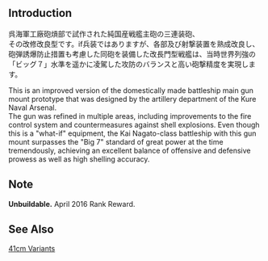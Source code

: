 {{Template:Equipmentinfo
|name = 41cm Triple Gun Mount Kai
|id = 236
|japanesename = 41cm三連装砲改
|icon = {{Template:RedGunHeavy}}
|type = Main Cannon, Heavy
|effect =  {{Firepower}}+22, {{AA}}+5, {{Hit}}+4, {{Armor}}+1, {{Range}} Long
|scrap =  {{Ammo}}18, {{Steel}}23, {{Bauxite}}4
|image = <gallery type="slideshow" widths="360px" position="center" hideaddbutton="true">
Equipment236-1.png
Equipment236-2.png
Equipment236-3.png
Equipment236-4.png
</gallery>
|BB = lime
|FASTBB = lime
|BBV = lime}}

==Introduction==
呉海軍工廠砲熕部で試作された純国産戦艦主砲の三連装砲、<br>
その改修改良型です。if兵装ではありますが、各部及び射撃装置を熟成改良し、砲弾誘爆防止措置も考慮した同砲を装備した改長門型戦艦は、当時世界列強の「ビッグ７」水準を遥かに凌駕した攻防のバランスと高い砲撃精度を実現します。

This is an improved version of the domestically made battleship main gun mount prototype that was designed by the artillery department of the Kure Naval Arsenal.<br>
The gun was refined in multiple areas, including improvements to the fire control system and countermeasures against shell explosions. Even though this is a "what-if" equipment, the Kai Nagato-class battleship with this gun mount surpasses the "Big 7" standard of great power at the time tremendously, achieving an excellent balance of offensive and defensive prowess as well as high shelling accuracy.

==Note==
'''Unbuildable.''' April 2016 Rank Reward.

==See Also==
{{Equipmentlist}}
[[Category:41cm Variants|41cm Variants]]